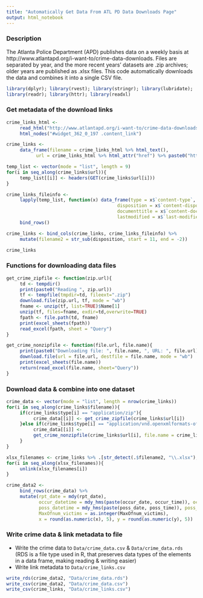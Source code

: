 ```yaml
---
title: "Automatically Get Data From ATL PD Data Downloads Page"
output: html_notebook
---
```


### Description
The Atlanta Police Department (APD) publishes data on a weekly basis at http://www.atlantapd.org/i-want-to/crime-data-downloads.  Files are separated by year, and the more recent years' datasets are .zip archives; older years are published as .xlsx files.  This code automatically downloads the data and combines it into a single CSV file.

```r
library(dplyr); library(rvest); library(stringr); library(lubridate);
library(readr); library(httr); library(readxl)
```

### Get metadata of the download links

```r
crime_links_html <- 
     read_html("http://www.atlantapd.org/i-want-to/crime-data-downloads") %>% 
     html_nodes("#widget_362_0_197 .content_link")

crime_links <- 
     data_frame(filename = crime_links_html %>% html_text(),
           url = crime_links_html %>% html_attr("href") %>% paste0("http://www.atlantapd.org", .))

temp_list <- vector(mode = "list", length = 9)
for(i in seq_along(crime_links$url)){
     temp_list[[i]] <- headers(GET(crime_links$url[i]))     
}

crime_links_fileinfo <- 
     lapply(temp_list, function(x) data_frame(type = x$`content-type`,
                                         disposition = x$`content-disposition`, 
                                         documenttitle = x$`content-documenttitle`,
                                         lastmodified = x$`last-modified`)) %>%
     bind_rows()

crime_links <- bind_cols(crime_links, crime_links_fileinfo) %>% 
     mutate(filename2 = str_sub(disposition, start = 11, end = -2))

crime_links
```

### Functions for downloading data files

```r
get_crime_zipfile <- function(zip.url){
     td <- tempdir()
     print(paste0("Reading ", zip.url))
     tf <- tempfile(tmpdir=td, fileext=".zip") 
     download.file(zip.url, tf, mode = "wb")
     fname <- unzip(tf, list=TRUE)$Name[1] 
     unzip(tf, files=fname, exdir=td,overwrite=TRUE)
     fpath <- file.path(td, fname)
     print(excel_sheets(fpath))
     read_excel(fpath, sheet = "Query")
}

get_crime_nonzipfile <- function(file.url, file.name){
     print(paste0("Downloading file: ", file.name, ", URL: ", file.url))
     download.file(url = file.url, destfile = file.name, mode = "wb")
     print(excel_sheets(file.name))
     return(read_excel(file.name, sheet="Query"))
}

```

### Download data & combine into one dataset

```r
crime_data <- vector(mode = "list", length = nrow(crime_links))
for(i in seq_along(crime_links$filename)){
     if(crime_links$type[i] == "application/zip"){
          crime_data[[i]] <- get_crime_zipfile(crime_links$url[i])
     }else if(crime_links$type[i] == "application/vnd.openxmlformats-officedocument.spreadsheetml.sheet"){
          crime_data[[i]] <- 
          get_crime_nonzipfile(crime_links$url[i], file.name = crime_links$filename2[i])
     }
}

xlsx_filenames <- crime_links %>% .[str_detect(.$filename2, "\\.xlsx"),] %>% .$filename2
for(i in seq_along(xlsx_filenames)){
     unlink(xlsx_filenames[i])
}

crime_data2 <- 
     bind_rows(crime_data) %>%
     mutate(rpt_date = mdy(rpt_date), 
            occur_datetime = mdy_hms(paste(occur_date, occur_time)), occur_date = mdy(occur_date),
            poss_datetime = mdy_hms(paste(poss_date, poss_time)), poss_date = mdy(poss_date),
            MaxOfnum_victims = as.integer(MaxOfnum_victims),
            x = round(as.numeric(x), 5), y = round(as.numeric(y), 5))
```

### Write crime data & link metadata to file
- Write the crime data to `Data/crime_data.csv` & `Data/crime_data.rds` (RDS is a file type used in R, that preserves data types of the elements in a data frame, making reading & writing easier)
- Write link metadata to `Data/crime_links.csv`
```r
write_rds(crime_data2, "Data/crime_data.rds")
write_csv(crime_data2, "Data/crime_data.csv")
write_csv(crime_links, "Data/crime_links.csv")
```